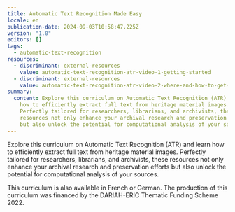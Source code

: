 ```yaml
---
title: Automatic Text Recognition Made Easy
locale: en
publication-date: 2024-09-03T10:58:47.225Z
version: "1.0"
editors: []
tags:
  - automatic-text-recognition
resources:
  - discriminant: external-resources
    value: automatic-text-recognition-atr-video-1-getting-started
  - discriminant: external-resources
    value: automatic-text-recognition-atr-video-2-where-and-how-to-get-images
summary:
  content: Explore this curriculum on Automatic Text Recognition (ATR) and learn
    how to efficiently extract full text from heritage material images.
    Perfectly tailored for researchers, librarians, and archivists, these
    resources not only enhance your archival research and preservation efforts
    but also unlock the potential for computational analysis of your sources.
---
```

Explore this curriculum on Automatic Text Recognition (ATR) and learn how to efficiently extract full text from heritage material images. Perfectly tailored for researchers, librarians, and archivists, these resources not only enhance your archival research and preservation efforts but also unlock the potential for computational analysis of your sources.

This curriculum is also available in French or German.  The production of this curriculum was financed by the DARIAH-ERIC Thematic Funding Scheme 2022.
